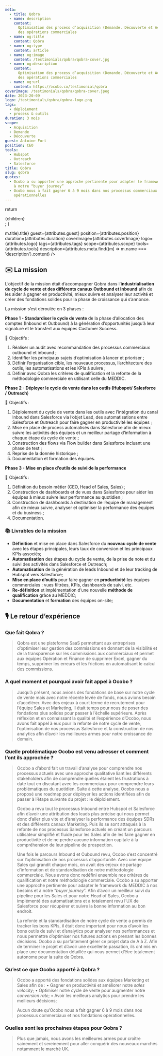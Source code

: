 ```yaml
---
meta:
  - title: Qobra
  - name: description
    content:
      Optimisation des process d’acquisition (Demande, Découverte et Acquisition) et des fondations
      des opérations commerciales
  - name: og:title
    content: Qobra
  - name: og:type
    content: article
  - name: og:image
    content: /testimonials/qobra/qobra-cover.jpg
  - name: og:description
    content:
      Optimisation des process d’acquisition (Demande, Découverte et Acquisition) et des fondations
      des opérations commerciales
  - name: og:url
    content: https://ocobo.co/testimonial/qobra
coverImage: /testimonials/qobra/qobra-cover.jpeg
date: 2023-20-09
logo: /testimonials/qobra/qobra-logo.png
tags:
  - déploiement
  - process & outils
duration: 3 mois
scope:
  - Acquisition
  - Demande
  - Découverte
guest: Antoine Fort
position: CEO
tools:
  - Hubspot
  - Outreach
  - Salesforce
title: Qobra
slug: qobra
quotes:
  - Ocobo a su apporter une approche pertinente pour adapter le framework du MEDDIC à nos besoins et
    à notre “buyer journey”
  - Ocobo nous a fait gagner 6 à 9 mois dans nos processus commerciaux et nos fondations
    opérationnelles
---
```



  return <div className="grid-cols-12 gap-4 desktop:grid">{children}</div>;
}

<div className="col-span-12">
  <TestimonialHeader
    title={attributes.meta.find((m) => m.title).title}
    guest={attributes.guest}
    position={attributes.position}
    duration={attributes.duration}
    coverImage={attributes.coverImage}
    logo={attributes.logo}
    tags={attributes.tags}
    scope={attributes.scope}
    tools={attributes.tools}
    description={attributes.meta.find((m) => m.name === 'description').content}
  />
</div>

<div className="prose col-span-6">

## ✉️ La mission

L’objectif de la mission était d’accompagner Qobra dans l’**industrialisation du cycle de vente et
des différents canaux Outbound et Inbound** afin de les aider à gagner en productivité, mieux suivre
et analyser leur activité et créer des fondations solides pour la phase de croissance qui s’annonce.

La mission s’est déroulée en 3 phases :

**Phase 1 - Standardiser le cycle de vente** de la phase d’allocation des comptes (Inbound et
Outbound) à la génération d’opportunités jusqu’à leur signature et le transfert aux équipes Customer
Success.

<div className="relief">

🎯 Objectifs :

1. Réaliser un audit avec recommandation des processus commerciaux outbound et inbound ;
2. Identifier les principaux sujets d’optimisation à lancer et prioriser ;
3. Définir l’organisation cible, les nouveaux processus, l’architecture des outils, les
   automatisations et les KPIs à suivre ;
4. Définir avec Qobra les critères de qualification et la refonte de la méthodologie commerciale en
   utilisant celle du MEDDIC.

</div>

**Phase 2 - Déployer le cycle de vente dans les outils (Hubspot/ Salesforce / Outreach)**

<div className="relief">

🎯 Objectifs :

1. Déploiement du cycle de vente dans les outils avec l’intégration du canal Inbound dans Salesforce
   via l’objet Lead, des automatisations entre Salesforce et Outreach pour faire gagner en
   productivité les équipes ;
2. Mise en place de process automatisés dans Salesforce afin de mieux suivre les activités des
   équipes et un meilleur partage d’information à chaque étape du cycle de vente ;
3. Construction des flows via Flow builder dans Salesforce incluant une phase de test ;
4. Reprise de la donnée historique ;
5. Documentation et formation des équipes.

</div>

**Phase 3 - Mise en place d’outils de suivi de la performance**

<div className="relief">

🎯 Objectifs :

1. Définition du besoin métier (CEO, Head of Sales, Sales) ;
2. Construction de dashboards et de vues dans Salesforce pour aider les équipes à mieux suivre leur
   performance au quotidien ;
3. Construction de dashboards à destination de l’équipe de management afin de mieux suivre, analyser
   et optimiser la performance des équipes et du business ;
4. Documentation.

</div>

 <Callout>

### 📚 Livrables de la mission

- **Définition** et mise en place dans Salesforce du **nouveau cycle de vente** avec les étapes
  principales, leurs taux de conversion et les principaux KPIs associés;
- **Automatisation** des étapes du cycle de vente, de la prise de note et du suivi des activités
  dans Salesforce et Outreach;
- **Automatisation** de la génération de leads Inbound et de leur tracking de Hubspot vers
  Salesforce;
- **Mise en place d’outils** pour faire gagner en **productivité** les équipes commerciales : vues
  filtrées, KPIs, dashboards de suivi, etc.
- **Re-définition** et implémentation d’une nouvelle **méthode de qualification** grâce au MEDDIC;
- **Documentation** et **formation** des équipes on-site;

</Callout>

</div>

<div className="col-span-1" />
<div className="prose col-span-5">

## 🎙️ Le retour d’expérience

### Que fait Qobra ?

> Qobra est une plateforme SaaS permettant aux entreprises d’optimiser leur gestion des commissions
> en donnant de la visibilité et de la transparence sur les commissions aux commerciaux et permet
> aux équipes Opération et Finance de supprimer Excel, gagner du temps, supprimer les erreurs et les
> frictions en automatisant le calcul des commissions.

### A quel moment et pourquoi avoir fait appel à Ocobo ?

> Jusqu’à présent, nous avions des fondations de base sur notre cycle de vente mais avec notre
> récente levée de fonds, nous avions besoin d’accélérer. Avec des enjeux à court terme de
> recrutement pour l’équipe Sales et Marketing, il était temps pour nous de poser des fondations
> plus solides pour passer à l’échelle supérieure. Après réflexion et en connaissant la qualité et
> l’expérience d’Ocobo, nous avons fait appel à eux pour la refonte de notre cycle de vente,
> l’optimisation de nos processus Salesforce et la construction de nos analytics afin d’avoir les
> meilleures armes pour notre croissance de demain.

### Quelle problématique Ocobo est venu adresser et comment l’ont ils approchée ?

> Ocobo a d’abord fait un travail d’analyse pour comprendre nos processus actuels avec une approche
> qualitative liant les différents stakeholders afin de comprendre quelles étaient les frustrations
> à date tout en discutant avec les commerciaux pour comprendre leurs problématiques du quotidien.
> Suite à cette analyse, Ocobo nous a proposé une roadmap pour déployer les actions identifiées afin
> de passer à l’étape suivante du projet : le déploiement.
>
> Ocobo a revu tout le processus Inbound entre Hubspot et Salesforce afin d’avoir une attribution
> des leads plus précise qui nous permet donc d’aller plus vite et d’analyser la performance des
> équipes SDRs et des différents canaux Marketing. Puis ils se sont attaqués à la refonte de nos
> processus Salesforce actuels en créant un parcours utilisateur simplifié et fluide pour les Sales
> afin de les faire gagner en productivité et de ne perdre aucune information capitale à la
> compréhension de leur pipeline de prospection.
>
> Une fois le parcours Inbound et Oubound revu, Ocobo s’est concentré sur l’optimisation de nos
> processus d’opportunité. Avec une équipe Sales qui grandit chaque mois, on avait des enjeux de
> partage d’information et de standardisation de notre méthodologie commerciale. Nous avons donc
> redéfini ensemble nos critères de qualification et notre méthodologie commerciale. Ocobo a su
> apporter une approche pertinente pour adapter le framework du MEDDIC à nos besoins et à notre
> “_buyer journey_”. Afin d’avoir un meilleur suivi du pipeline pour les Sales et pour notre Head of
> Sales, Ocobo a implémenté des automatisations et a totalement revu l’UX de Salesforce pour
> récupérer et suivre la bonne information au bon endroit.
>
> La refonte et la standardisation de notre cycle de vente a permis de tracker les bons KPIs, il
> était donc important pour nous d’avoir les bons outils de suivi et d’analytics pour analyser nos
> performances et nous permettre d’optimiser nos futures actions en prenant les bonnes décisions.
> Ocobo a su parfaitement gérer ce projet data de A à Z. Afin de terminer le projet et d’avoir une
> excellente passation, ils ont mis en place une documentation détaillée qui nous permet d’être
> totalement autonome pour la suite de Qobra.

### Qu’est ce que Ocobo apporté à Qobra ?

> Ocobo a apporté des fondations solides aux équipes Marketing et Sales afin de : • Gagner en
> productivité et améliorer notre _sales velocity_; • Optimiser notre cycle de vente pour augmenter
> notre _conversion rate_; • Avoir les meilleurs analytics pour prendre les meilleurs décisions;
>
> Aucun doute qu’Ocobo nous a fait gagner 6 à 9 mois dans nos processus commerciaux et nos
> fondations opérationnelles.

### Quelles sont les prochaines étapes pour Qobra ?

> Plus que jamais, nous avons les meilleures armes pour croître sainement et sereinement pour aller
> conquérir des nouveaux marchés notamment le marché UK.

</div>
